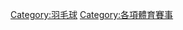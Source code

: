 {{Catnav|頁面分類|人类社会|競賽|體育競賽}}
{{Catnav|頁面分類|人类社会|文化|体育|體育競賽}}
{{Catnav|頁面分類|...|体育|球類運動|羽毛球}}
{{Commonscat|Badminton competitions}}

[[Category:羽毛球|Category:羽毛球]]
[[Category:各項體育賽事|Category:各項體育賽事]]